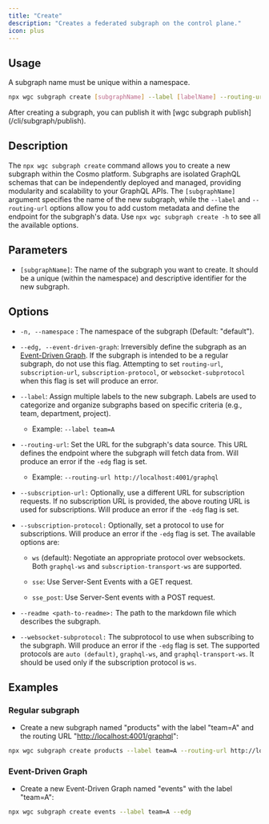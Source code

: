 ```yaml
---
title: "Create"
description: "Creates a federated subgraph on the control plane."
icon: plus
---
```


## Usage

<Note>
  A subgraph name must be unique within a namespace.
</Note>

```bash
npx wgc subgraph create [subgraphName] --label [labelName] --routing-url [url]
```

<Info>
  After creating a subgraph, you can publish it with [wgc subgraph publish](/cli/subgraph/publish).
</Info>

## Description

The `npx wgc subgraph create` command allows you to create a new subgraph within the Cosmo platform. Subgraphs are isolated GraphQL schemas that can be independently deployed and managed, providing modularity and scalability to your GraphQL APIs. The `[subgraphName]` argument specifies the name of the new subgraph, while the `--label` and `--routing-url` options allow you to add custom metadata and define the endpoint for the subgraph's data. Use `npx wgc subgraph create -h` to see all the available options.

## **Parameters**

* `[subgraphName]`: The name of the subgraph you want to create. It should be a unique (within the namespace) and descriptive identifier for the new subgraph.

## **Options**

* `-n, --namespace` : The namespace of the subgraph (Default: "default").

* `--edg, --event-driven-graph`: Irreversibly define the subgraph as an [Event-Driven Graph](/federation/event-driven-federated-subscriptions). If the subgraph is intended to be a regular subgraph, do not use this flag. Attempting to set `routing-url`, `subscription-url`, `subscription-protocol`, or `websocket-subprotocol` when this flag is set will produce an error.

* `--label`: Assign multiple labels to the new subgraph. Labels are used to categorize and organize subgraphs based on specific criteria (e.g., team, department, project).

  * Example: `--label team=A`

* `--routing-url`: Set the URL for the subgraph's data source. This URL defines the endpoint where the subgraph will fetch data from. Will produce an error if the `-edg` flag is set.

  * Example: `--routing-url http://localhost:4001/graphql`

* `--subscription-url:` Optionally, use a different URL for subscription requests. If no subscription URL is provided, the above routing URL is used for subscriptions. Will produce an error if the `-edg` flag is set.

* `--subscription-protocol:` Optionally, set a protocol to use for subscriptions. Will produce an error if the `-edg` flag is set. The available options are:

  * `ws` (default): Negotiate an appropriate protocol over websockets. Both `graphql-ws` and `subscription-transport-ws` are supported.

  * `sse`: Use Server-Sent Events with a GET request.

  * `sse_post`: Use Server-Sent events with a POST request.

* `--readme <path-to-readme>:` The path to the markdown file which describes the subgraph.

* `--websocket-subprotocol:` The subprotocol to use when subscribing to the subgraph. Will produce an error if the `-edg` flag is set. The supported protocols are `auto (default)`, `graphql-ws`, and `graphql-transport-ws`. It should be used only if the subscription protocol is `ws`.

## **Examples**

### Regular subgraph

* Create a new subgraph named "products" with the label "team=A" and the routing URL "[http://localhost:4001/graphql](http://localhost:4001/graphql)":

```bash
npx wgc subgraph create products --label team=A --routing-url http://localhost:4001/graphql
```

### Event-Driven Graph

* Create a new Event-Driven Graph named "events" with the label "team=A":

```bash
npx wgc subgraph create events --label team=A --edg
```

